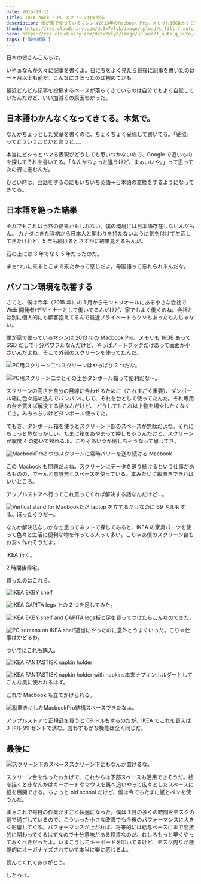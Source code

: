 ```yaml
---
date: 2015-10-11
title: IKEA hack - PC スクリーン台を作る
description: 僕が家で使っているマシンは2013年のMacbook Pro。メモリも16GBあってSSDだしで十分パワフルなんだけど、やっぱノートブックだけあって画面が小さいんだよね。そこで外部のスクリーンを使ってたんだ。
thumb: https://res.cloudinary.com/de9x7yfyb/image/upload/c_fill,f_auto,h_120,q_auto,r_6,w_120/v1637734514/qc3/posts/ikea-hack/ikea-hack-08_dc4xs3.jpg
hero: https://res.cloudinary.com/de9x7yfyb/image/upload/f_auto,q_auto,r_6,w_680/v1637734514/qc3/posts/ikea-hack/ikea-hack-08_dc4xs3.jpg
tags: ['海外就職']
---
```


日本の皆さんこんちは。

いやぁなんか久々に記事を書くよ。日にちをよく見たら最後に記事を書いたのは一ヶ月以上も前だ。こんなにさぼったのは初めてかも。

最近どんどん記事を投稿するペースが落ちてきているのは自分でもよく自覚していたんだけど、いい加減その原因わかった。

## 日本語わかんなくなってきてる。本気で。

なんかちょっとした文章を書くのに、ちょくちょく妥協して書いてる。「妥協」ってどういうことかと言うと…。

本当にビシっとハマる表現がどうしても思いつかないので、Google で近いものを探してそれを書いてる。「なんかちょっと違うけど、まぁいいや。」って思って次の行に進むんだ。

ひどい時は、会話をするのにもいちいち英語->日本語の変換をするようになってきてる。

## 日本語を絶った結果

それでもこれは当然の結果かもしれない。僕の環境には日本語存在しないんだもん。 カナダにきた当初から日本人と関わりを持たないように気を付けて生活してきたけれど、5 年も続けるとさすがに結果見えるもんだ。

石の上には 3 年でなく 5 年だったのだ。

まぁついに来るとこまで来たかって感じだよ。母国語って忘れられるんだな。

## パソコン環境を改善する

さてと、僕は今年（2015 年）の 1 月からモントリオールにある小さな会社で Web 開発者/デザイナーとして働いてるんだけど、家でもよく働くのね。会社とは別に個人的にも顧客抱えてるんで最近プライベートもクソもあったもんじゃない。

僕が家で使っているマシンは 2013 年の Macbook Pro。メモリも 16GB あって SSD だしで十分パワフルなんだけど、やっぱノートブックだけあって画面が小さいんだよね。そこで外部のスクリーンを使ってたんだ。

![PC用スクリーン二つ](https://res.cloudinary.com/de9x7yfyb/image/upload/f_auto,q_auto,r_6,w_680/v1637734514/qc3/posts/ikea-hack/ikea-hack-01_u3oqnp.jpg)スクリーンはやっぱり 2 つだな。

![PC用スクリーン二つとその土台](https://res.cloudinary.com/de9x7yfyb/image/upload/f_auto,q_auto,r_6,w_680/v1637734514/qc3/posts/ikea-hack/ikea-hack-02_lduiyk.jpg)ダンボール箱って便利だな〜。

スクリーンの高さを自分の目線に合わせるために（これすごく重要）、ダンボール箱に色々詰め込んでパンパンにして、それを台として使ってたんだ。それ専用の台を買えば解決する話なんだけど、 どうしてもこれ以上物を増やしたくなくてさ。みみっちいけどダンボール使ってた。

でもさ、ダンボール箱を使うとスクリーン下部のスペースが無駄だよね。それにちょっと危なっかしい。たまに箱をあやまって押しちゃうんだけど、スクリーンが震度 4 の勢いで揺れるよ。こりゃあいつか倒しちゃうなって思ってさ。

![MacbookPro](https://res.cloudinary.com/de9x7yfyb/image/upload/f_auto,q_auto,r_6,w_680/v1637734514/qc3/posts/ikea-hack/ikea-hack-03_qk6tiw.jpg)2 つのスクリーンに常時パワーを送り続ける Macbook

この Macbook も問題だよね。スクリーンにデータを送り続けるという仕事があるものの、でーんと意味無くスペースを使っている。本みたいに縦置きできればいいところ。

アップルストアへ行ってこれ買ってくれば解決する話なんだけど…。

![Vertical stand for Macbook](https://res.cloudinary.com/de9x7yfyb/image/upload/f_auto,q_auto,r_6,w_680/v1637734513/qc3/posts/ikea-hack/ikea-hack-04_kla4v5.jpg)ただ laptop を立てるだけなのに 69 ドルもする。ぼったくりだー。

なんか解決法ないかなと思ってネットで探してみると、IKEA の家具パーツを使って色々と生活に便利な物を作ってる人って多い。こりゃあ僕のスクリーン台もお安く作れそうだよ。

IKEA 行く。

2 時間後帰宅。

買ったのはこれら。

![IKEA EKBY shelf](https://res.cloudinary.com/de9x7yfyb/image/upload/f_auto,q_auto,r_6,w_680/v1637734513/qc3/posts/ikea-hack/ikea-hack-05_wm7m0u.jpg)

![IKEA CAPITA legs](https://res.cloudinary.com/de9x7yfyb/image/upload/f_auto,q_auto,r_6,w_680/v1637734514/qc3/posts/ikea-hack/ikea-hack-06_gmmtu2.jpg)
上の 2 つを足してみた。

![IKEA EKBY shelf and CAPITA legs](https://res.cloudinary.com/de9x7yfyb/image/upload/f_auto,q_auto,r_6,w_680/v1637734513/qc3/posts/ikea-hack/ikea-hack-07_uu9eid.jpg)板と足を買ってつけたらこんなのできた。

![PC screens on IKEA shelf](https://res.cloudinary.com/de9x7yfyb/image/upload/f_auto,q_auto,r_6,w_680/v1637734514/qc3/posts/ikea-hack/ikea-hack-08_dc4xs3.jpg)適当にやったのに意外とうまくいった。こりゃ仕事はかどるわ。

ついでにこれも購入。

![IKEA FANTASTISK napkin holder](https://res.cloudinary.com/de9x7yfyb/image/upload/f_auto,q_auto,r_6,w_680/v1637734514/qc3/posts/ikea-hack/ikea-hack-09_xshe8v.jpg)

![IKEA FANTASTISK napkin holder with napkins](https://res.cloudinary.com/de9x7yfyb/image/upload/f_auto,q_auto,r_6,w_680/v1637734513/qc3/posts/ikea-hack/ikea-hack-10_pqoq9i.jpg)本来ナプキンホルダーとしてこんな風に使われるはず。

これで Macbook も立てかけられる。

![縦置きにしたMacbookPro](https://res.cloudinary.com/de9x7yfyb/image/upload/f_auto,q_auto,r_6,w_680/v1637734513/qc3/posts/ikea-hack/ikea-hack-11_fon5no.jpg)結構スペースできたなぁ。

アップルストアで正規品を買うと 69 ドルもするのだが、IKEA でこれを買えば 3 ドル 99 セントで済む。言わずもがな機能は全く同じだ。

## 最後に

![スクリーン下のスペース](https://res.cloudinary.com/de9x7yfyb/image/upload/f_auto,q_auto,r_6,w_680/v1637734514/qc3/posts/ikea-hack/ikea-hack-12_d7fj9j.jpg)スクリーン下にもなんか置けるな。

スクリーン台を作ったおかげで、これからは下部スペースも活用できそうだ。絵を描くときなんかはキーボードやマウスを奥へ追いやって広々としたスペースに紙を展開できる。ちょっと old school だけど、僕は今でもたまに紙とペンを使うんだ。

まぁこれで毎日の作業がすごく快適になった。僕は 1 日の多くの時間をデスクの前で過ごしているので、こういった小さな改善でも今後のパフォーマンスに大きく影響してくる。パフォーマンスが上がれば、将来的には給与ベースにまで間接的に関わってくるはずなので十分意味がある投資なのだ。むしろもっと早くやっておくべきだったよ。いまこうしてキーボードを叩いてるけど、デスク周りが機能的にオーガナイズされていて本当に楽に感じるよ。

読んでくれてありがとう。

したっけ。
